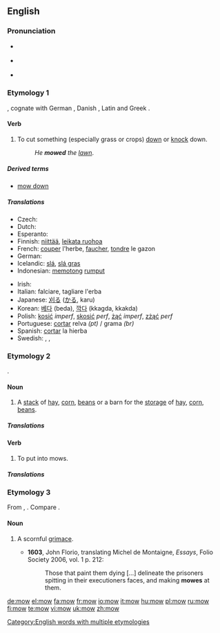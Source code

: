 ==English==

===Pronunciation===
* {{a|UK}} {{IPA|/məʊ/}}
* {{a|US}} {{IPA|/moʊ/}}
* {{audio|en-us-mow.ogg|Audio (US)}}
*: {{rhymes|əʊ}}

===Etymology 1===
{{etyl|ang}} {{term|mawan|māwan|lang=ang}}, cognate with German {{term|mähen}}, Danish {{term|meje}}, Latin {{term|meto}} and Greek {{term|ἀμάω}}.

====Verb====
{{en-verb|mows|mowing|mowed|'''[[mowed]] '''or''' [[mown]]'''}}

# To cut something (especially grass or crops) [[down]] or [[knock]] down.
#: ''He '''mowed''' the [[lawn]]''.

=====Derived terms=====
* [[mow down]]

=====Translations=====
{{trans-top|To cut something down}}
* Czech: {{t-|cs|sekat}}
* Dutch: {{t+|nl|maaien}}
* Esperanto: {{t-|eo|tondi|xs=Esperanto}}
* Finnish: [[niittää]], [[leikata ruohoa]]
* French: [[couper]] l'herbe, [[faucher]], [[tondre]] le gazon
* German: {{t+|de|mähen}}
* Icelandic: [[slá]], [[slá gras]]
* Indonesian: [[potong|memotong]] [[rumput]]
{{trans-mid}}
* Irish: {{t-|ga|bain|xs=Irish}}
* Italian: falciare, tagliare l'erba
* Japanese: [[刈る]] ([[かる]], karu)
* Korean: [[베다]] (beda), [[깍다]] (kkagda, kkakda)
* Polish: [[kosić]] ''imperf'', [[skosić]] ''perf'', [[żąć]] ''imperf'', [[zżąć]] ''perf''
* Portuguese: [[cortar]] relva ''(pt)'' / grama ''(br)''
* Spanish: [[cortar]] la hierba
* Swedish: {{t|sv|slå}}, {{t|sv|klippa}}, {{t-|sv|meja}}
{{trans-bottom}}

===Etymology 2===
{{etyl|ang}} {{term|muga|mūga|lang=ang}}.

====Noun====
{{en-noun}}

# {{farming}} A [[stack]] of [[hay]], [[corn]], [[beans]] or a barn for the [[storage]] of [[hay]], [[corn]], [[beans]].

=====Translations=====
{{trans-top|A stack or barn of/for hay, corn, beans}}
{{trans-mid}}
{{trans-bottom}}

====Verb====
{{en-verb}}

# {{farming}} To put into mows.

=====Translations=====
{{trans-top|To put into mows}}
{{trans-mid}}
{{trans-bottom}}

===Etymology 3===
From {{etyl|frm}} {{term|mouwe}}, {{term|moe}}.  Compare {{term|moue}}.

====Noun====
{{en-noun}}

# {{context|obsolete|_|except|_|dialectal}} A scornful [[grimace]].
#* '''1603''', John Florio, translating Michel de Montaigne, ''Essays'', Folio Society 2006, vol. 1 p. 212:
#*: Those that paint them dying [...] delineate the prisoners spitting in their executioners faces, and making '''mowes''' at them.

[[Category:English words with multiple etymologies]]

[[de:mow]]
[[el:mow]]
[[fa:mow]]
[[fr:mow]]
[[io:mow]]
[[it:mow]]
[[hu:mow]]
[[pl:mow]]
[[ru:mow]]
[[fi:mow]]
[[te:mow]]
[[vi:mow]]
[[uk:mow]]
[[zh:mow]]